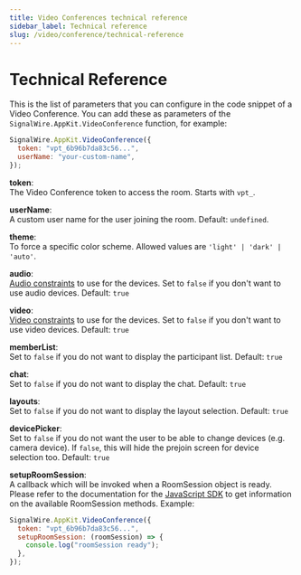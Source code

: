 ```yaml
---
title: Video Conferences technical reference
sidebar_label: Technical reference
slug: /video/conference/technical-reference
---
```


# Technical Reference

This is the list of parameters that you can configure in the code snippet of a Video Conference. 
You can add these as parameters of the `SignalWire.AppKit.VideoConference` function, for example:

```js
SignalWire.AppKit.VideoConference({
  token: "vpt_6b96b7da83c56...",
  userName: "your-custom-name",
});
```

**token**:  
The Video Conference token to access the room. 
Starts with `vpt_`.

**userName**:  
A custom user name for the user joining the room. 
Default: `undefined`.

**theme**:  
To force a specific color scheme. 
Allowed values are `'light' | 'dark' | 'auto'`.

**audio**:  
[Audio constraints](https://developer.mozilla.org/en-US/docs/Web/API/MediaTrackConstraints) to use for the devices. 
Set to `false` if you don't want to use audio devices. 
Default: `true`

**video**:  
[Video constraints](https://developer.mozilla.org/en-US/docs/Web/API/MediaTrackConstraints) to use for the devices. 
Set to `false` if you don't want to use video devices. 
Default: `true`

**memberList**:  
Set to `false` if you do not want to display the participant list. 
Default: `true`

**chat**:  
Set to `false` if you do not want to display the chat. 
Default: `true`

**layouts**:  
Set to `false` if you do not want to display the layout selection. 
Default: `true`

**devicePicker**:  
Set to `false` if you do not want the user to be able to change devices (e.g. camera device). 
If `false`, this will hide the prejoin screen for device selection too. 
Default: `true`

**setupRoomSession**:  
A callback which will be invoked when a RoomSession object is ready. 
Please refer to the documentation for the 
[JavaScript SDK](/sdks/browser-sdk/video/room-session) 
to get information on the available RoomSession methods. 
Example:

```js
SignalWire.AppKit.VideoConference({
  token: "vpt_6b96b7da83c56...",
  setupRoomSession: (roomSession) => {
    console.log("roomSession ready");
  },
});
```
